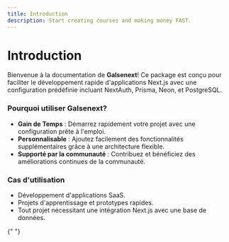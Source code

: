 ```yaml
---
title: Introduction
description: Start creating courses and making money FAST.
---
```


# Introduction

Bienvenue à la documentation de **Galsenext**! Ce package est conçu pour faciliter le développement rapide d'applications Next.js avec une configuration prédéfinie incluant NextAuth, Prisma, Neon, et PostgreSQL.

### Pourquoi utiliser Galsenext?

- **Gain de Temps** : Démarrez rapidement votre projet avec une configuration prête à l'emploi.
- **Personnalisable** : Ajoutez facilement des fonctionnalités supplémentaires grâce à une architecture flexible.
- **Supporté par la communauté** : Contribuez et bénéficiez des améliorations continues de la communauté.

### Cas d'utilisation

- Développement d'applications SaaS.
- Projets d'apprentissage et prototypes rapides.
- Tout projet nécessitant une intégration Next.js avec une base de données.

{" "}

<Card title="Installation" href="/installation" />
